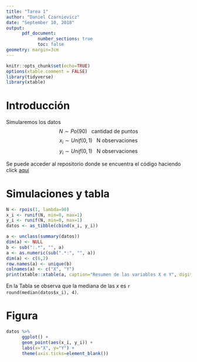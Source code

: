 ```yaml
---
title: "Tarea 1"
author: "Daniel Czarnievicz"
date: "September 10, 2018"
output: 
      pdf_document:
            number_sections: true
            toc: false
geometry: margin=3cm
---
```


```r
knitr::opts_chunk$set(echo=TRUE)
options(xtable.comment = FALSE)
library(tidyverse)
library(xtable)
```

# Introducción

Simularemos los datos
$$N \sim Po(90) \:\:\: \text{cantidad de puntos}$$
$$x_i \sim Unif(0, \, 1) \:\:\: \text{N observaciones}$$
$$y_i \sim Unif(0, \, 1) \:\:\: \text{N observaciones}$$

Se puede acceder al repositorio donde se encuentra el código haciendo click [aqui](https://github.com/daczarne/rep_research/tree/master/Rmarkdown)

<!--
2. Tabla con un resumen de los datos simulados  
      - Usa `xtable()` para la tabla  
      - incluir un título de la tabla, que salga arriba en el documento final  
      - incluir una etiqueta para poder referenciar la tabla en el texto  

3. Completar la frase: “En la Tabla REF se observa que la mediana de las $x$ es —–”
de forma que el valor de la mediana se complete automáticamente cuando cambian
los datos.
-->

# Simulaciones y tabla

```r
N <- rpois(1, lambda=90)
x_i <- runif(N, min=0, max=1)
y_i <- runif(N, min=0, max=1)
datos <- as_tibble(cbind(x_i, y_i))
```

```r
a <- unclass(summary(datos))
dim(a) <- NULL
b <- sub(":.*", "", a)
a <- as.numeric(sub(".*:", "", a))
dim(a) <- c(6,2)
row.names(a) <- unique(b)
colnames(a) <- c("X", "Y")
print(xtable::xtable(a, caption="Resumen de las variables X e Y", digits=4, label="tab:mytable"), type="latex")
```

En la Tabla \ref{tabe:mytable} se observa que la mediana de las $x$ es `r round(median(datos$x_i), 4)`.

# Figura

```r
datos %>%
      ggplot() +
      geom_point(aes(x_i, y_i)) +
      labs(x="X", y="Y") +
      theme(axis.ticks=element_blank())
```

